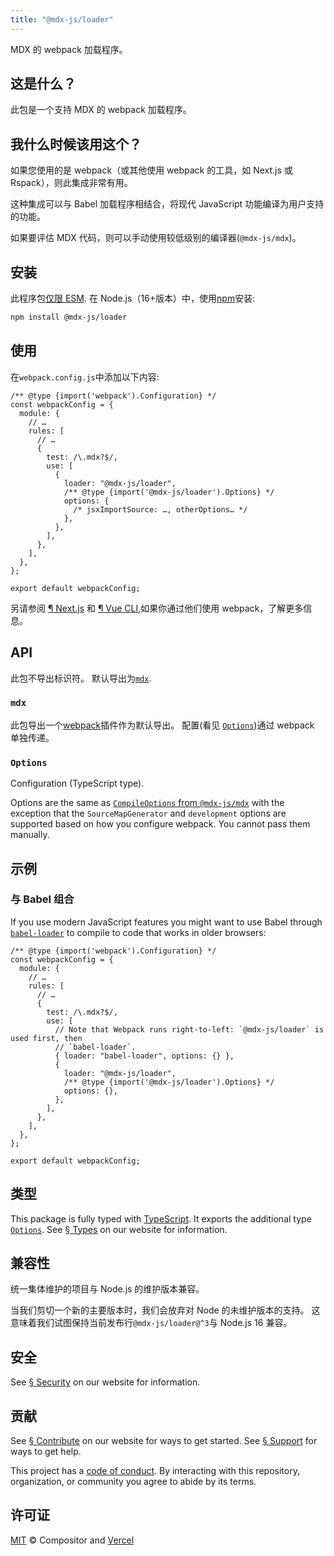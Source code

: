 ```yaml
---
title: "@mdx-js/loader"
---
```


MDX 的 webpack 加载程序。

## 这是什么？

此包是一个支持 MDX 的 webpack 加载程序。

## 我什么时候该用这个？

如果您使用的是 webpack（或其他使用 webpack 的工具，如 Next.js 或 Rspack），则此集成非常有用。

这种集成可以与 Babel 加载程序相结合，将现代 JavaScript 功能编译为用户支持的功能。

如果要评估 MDX 代码，则可以手动使用较低级别的编译器(`@mdx-js/mdx`)。

## 安装

此程序包[仅限 ESM][esm].
在 Node.js（16+版本）中，使用[npm][]安装:

```sh
npm install @mdx-js/loader
```

## 使用

在`webpack.config.js`中添加以下内容:

```tsx
/** @type {import('webpack').Configuration} */
const webpackConfig = {
  module: {
    // …
    rules: [
      // …
      {
        test: /\.mdx?$/,
        use: [
          {
            loader: "@mdx-js/loader",
            /** @type {import('@mdx-js/loader').Options} */
            options: {
              /* jsxImportSource: …, otherOptions… */
            },
          },
        ],
      },
    ],
  },
};

export default webpackConfig;
```

另请参阅 [¶ Next.js][next] 和 [¶ Vue CLI][vue-cli],如果你通过他们使用 webpack，了解更多信息。

## API

此包不导出标识符。
默认导出为[`mdx`][api-mdx].

### `mdx`

此包导出一个[webpack][]插件作为默认导出。
配置(看见 [`Options`][api-options])通过 webpack 单独传递。

### `Options`

Configuration (TypeScript type).

Options are the same as [`CompileOptions` from `@mdx-js/mdx`][compile-options]
with the exception that the `SourceMapGenerator` and `development` options are
supported based on how you configure webpack.
You cannot pass them manually.

## 示例

### 与 Babel 组合

If you use modern JavaScript features you might want to use Babel through
[`babel-loader`][babel-loader] to compile to code that works in older browsers:

```tsx
/** @type {import('webpack').Configuration} */
const webpackConfig = {
  module: {
    // …
    rules: [
      // …
      {
        test: /\.mdx?$/,
        use: [
          // Note that Webpack runs right-to-left: `@mdx-js/loader` is used first, then
          // `babel-loader`.
          { loader: "babel-loader", options: {} },
          {
            loader: "@mdx-js/loader",
            /** @type {import('@mdx-js/loader').Options} */
            options: {},
          },
        ],
      },
    ],
  },
};

export default webpackConfig;
```

## 类型

This package is fully typed with [TypeScript][].
It exports the additional type [`Options`][api-options].
See [§ Types][types] on our website for information.

## 兼容性

统一集体维护的项目与 Node.js 的维护版本兼容。

当我们剪切一个新的主要版本时，我们会放弃对 Node 的未维护版本的支持。
这意味着我们试图保持当前发布行`@mdx-js/loader@^3`与 Node.js 16 兼容。

## 安全

See [§ Security][security] on our website for information.

## 贡献

See [§ Contribute][contribute] on our website for ways to get started.
See [§ Support][support] for ways to get help.

This project has a [code of conduct][coc].
By interacting with this repository, organization, or community you agree to
abide by its terms.

## 许可证

[MIT][] © Compositor and [Vercel][]

[build-badge]: https://github.com/mdx-js/mdx/workflows/main/badge.svg
[build]: https://github.com/mdx-js/mdx/actions
[coverage-badge]: https://img.shields.io/codecov/c/github/mdx-js/mdx/main.svg
[coverage]: https://codecov.io/github/mdx-js/mdx
[downloads-badge]: https://img.shields.io/npm/dm/@mdx-js/loader.svg
[downloads]: https://www.npmjs.com/package/@mdx-js/loader
[sponsors-badge]: https://opencollective.com/unified/sponsors/badge.svg
[backers-badge]: https://opencollective.com/unified/backers/badge.svg
[collective]: https://opencollective.com/unified
[chat-badge]: https://img.shields.io/badge/chat-discussions-success.svg
[chat]: https://github.com/mdx-js/mdx/discussions
[npm]: https://docs.npmjs.com/cli/install
[contribute]: https://mdxjs.com/community/contribute/
[support]: https://mdxjs.com/community/support/
[coc]: https://github.com/mdx-js/.github/blob/main/code-of-conduct.md
[mit]: https://github.com/mdx-js/mdx/blob/main/packages/loader/license
[vercel]: https://vercel.com
[esm]: https://gist.github.com/sindresorhus/a39789f98801d908bbc7ff3ecc99d99c
[security]: https://mdxjs.com/getting-started/#security
[types]: https://mdxjs.com/getting-started/#types
[webpack]: https://webpack.js.org
[compile-options]: https://mdxjs.com/packages/mdx/#compileoptions
[typescript]: https://www.typescriptlang.org
[babel-loader]: https://webpack.js.org/loaders/babel-loader/
[next]: https://mdxjs.com/getting-started/#nextjs
[vue-cli]: https://mdxjs.com/getting-started/#vue-cli
[api-mdx]: #mdx
[api-options]: #options
